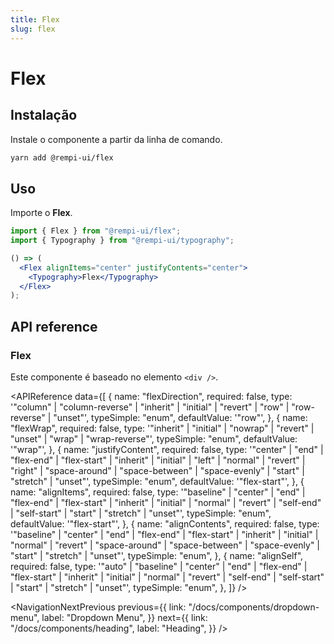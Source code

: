 ```yaml
---
title: Flex
slug: flex
---
```


# Flex

<Description text="Componente para criar layouts flexíveis." />

<SelectVersion />

<PreviewComponent name="flex" />

## Instalação

Instale o componente a partir da linha de comando.

```bash
yarn add @rempi-ui/flex
```

## Uso

Importe o <strong>Flex</strong>.

```jsx
import { Flex } from "@rempi-ui/flex";
import { Typography } from "@rempi-ui/typography";

() => (
  <Flex alignItems="center" justifyContents="center">
    <Typography>Flex</Typography>
  </Flex>
);
```

## API reference

### Flex

Este componente é baseado no elemento `<div />`.

<APIReference
  data={[
    {
      name: "flexDirection",
      required: false,
      type: '"column" | "column-reverse" | "inherit" | "initial" | "revert" | "row" | "row-reverse" | "unset"',
      typeSimple: "enum",
      defaultValue: '"row"',
    },
    {
      name: "flexWrap",
      required: false,
      type: '"inherit" | "initial" | "nowrap" | "revert" | "unset" | "wrap" | "wrap-reverse"',
      typeSimple: "enum",
      defaultValue: '"wrap"',
    },
    {
      name: "justifyContent",
      required: false,
      type: '"center" | "end" | "flex-end" | "flex-start" | "inherit" | "initial" | "left" | "normal" | "revert" | "right" | "space-around" | "space-between" | "space-evenly" | "start" | "stretch" | "unset"',
      typeSimple: "enum",
      defaultValue: '"flex-start"',
    },
    {
      name: "alignItems",
      required: false,
      type: '"baseline" | "center" | "end" | "flex-end" | "flex-start" | "inherit" | "initial" | "normal" | "revert" | "self-end" | "self-start" | "start" | "stretch" | "unset"',
      typeSimple: "enum",
      defaultValue: '"flex-start"',
    },
    {
      name: "alignContents",
      required: false,
      type: '"baseline" | "center" | "end" | "flex-end" | "flex-start" | "inherit" | "initial" | "normal" | "revert" | "space-around" | "space-between" | "space-evenly" | "start" | "stretch" | "unset"',
      typeSimple: "enum",
    },
    {
      name: "alignSelf",
      required: false,
      type: '"auto" | "baseline" | "center" | "end" | "flex-end" | "flex-start" | "inherit" | "initial" | "normal" | "revert" | "self-end" | "self-start" | "start" | "stretch" | "unset"',
      typeSimple: "enum",
    },
  ]}
/>

<NavigationNextPrevious
  previous={{
    link: "/docs/components/dropdown-menu",
    label: "Dropdown Menu",
  }}
  next={{
    link: "/docs/components/heading",
    label: "Heading",
  }}
/>
